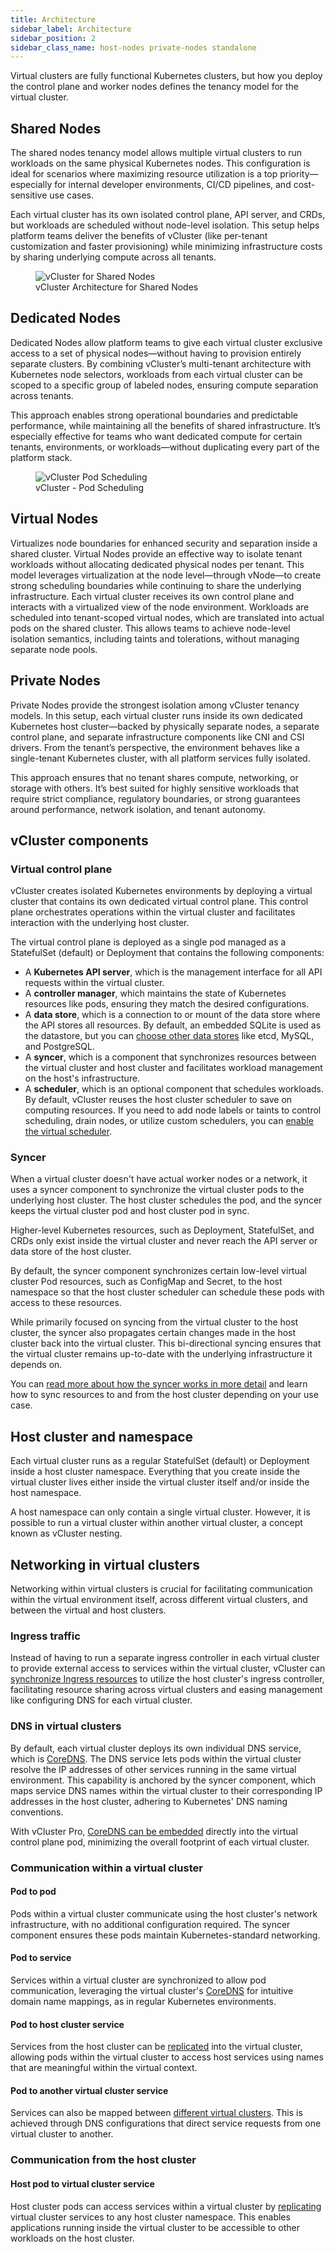 ```yaml
---
title: Architecture
sidebar_label: Architecture
sidebar_position: 2
sidebar_class_name: host-nodes private-nodes standalone
---
```



Virtual clusters are fully functional Kubernetes clusters, but how you deploy the control plane and worker nodes
defines the tenancy model for the virtual cluster.

## Shared Nodes

The shared nodes tenancy model allows multiple virtual clusters to run workloads on the same physical 
Kubernetes nodes. This configuration is ideal for scenarios where maximizing resource utilization is a 
top priority—especially for internal developer environments, CI/CD pipelines, and cost-sensitive use cases.

Each virtual cluster has its own isolated control plane, API server, and CRDs, but workloads are scheduled
 without node-level isolation. This setup helps platform teams deliver the benefits of vCluster 
 (like per-tenant customization and faster provisioning) while minimizing infrastructure costs by 
 sharing underlying compute across all tenants.

<figure>
<img
  src={require('@site/static/media/rebranding/vcluster-architecture.png').default}
  alt="vCluster for Shared Nodes"
 />
  <figcaption>vCluster Architecture for Shared Nodes</figcaption>
</figure>

## Dedicated Nodes

Dedicated Nodes allow platform teams to give each virtual cluster exclusive access to a set of physical nodes—without having to provision entirely separate clusters. By combining vCluster’s multi-tenant architecture with Kubernetes node selectors, workloads from each virtual cluster can be scoped to a specific group of labeled nodes, ensuring compute separation across tenants.

This approach enables strong operational boundaries and predictable performance, while maintaining all the benefits of shared infrastructure. It’s especially effective for teams who want dedicated compute for certain tenants, environments, or workloads—without duplicating every part of the platform stack.

<figure>
  <img
    src={
      require("@site/static/media/rebranding/vcluster-architecture.png").default
    }
    alt="vCluster Pod Scheduling"
  />
  <figcaption>vCluster - Pod Scheduling</figcaption>
</figure>

## Virtual Nodes

Virtualizes node boundaries for enhanced security and separation inside a shared cluster.
Virtual Nodes provide an effective way to isolate tenant workloads without allocating dedicated physical nodes per tenant. This model leverages virtualization at the node level—through vNode—to create strong scheduling boundaries while continuing to share the underlying infrastructure.
Each virtual cluster receives its own control plane and interacts with a virtualized view of the node environment. Workloads are scheduled into tenant-scoped virtual nodes, which are translated into actual pods on the shared cluster. This allows teams to achieve node-level isolation semantics, including taints and tolerations, without managing separate node pools.

## Private Nodes

Private Nodes provide the strongest isolation among vCluster tenancy models. In this setup, each virtual cluster runs inside its own dedicated Kubernetes host cluster—backed by physically separate nodes, a separate control plane, and separate infrastructure components like CNI and CSI drivers. From the tenant’s perspective, the environment behaves like a single-tenant Kubernetes cluster, with all platform services fully isolated.

This approach ensures that no tenant shares compute, networking, or storage with others. It’s best suited for highly sensitive workloads that require strict compliance, regulatory boundaries, or strong guarantees around performance, network isolation, and tenant autonomy.

## vCluster components 
 
### Virtual control plane

vCluster creates isolated Kubernetes environments by deploying a virtual cluster that contains its own dedicated virtual control plane. This control plane orchestrates operations within the virtual cluster and facilitates interaction with the underlying host cluster.

The virtual control plane is deployed as a single pod managed as a StatefulSet (default) or Deployment that contains the following components:

- A **Kubernetes API server**, which is the management interface for all API requests within the virtual cluster.
- A **controller manager**, which maintains the state of Kubernetes resources like pods, ensuring they match the desired configurations.
- A **data store**, which is a connection to or mount of the data store where the API stores all resources. By default, an embedded SQLite is used as the datastore, but you can [choose other data stores](../configure/vcluster-yaml/control-plane/components/backing-store/) like etcd, MySQL, and PostgreSQL.
- A **syncer**, which is a component that synchronizes resources between the virtual cluster and host cluster and facilitates workload management on the host's infrastructure.
- A **scheduler**, which is an optional component that schedules workloads. By default, vCluster reuses the host cluster scheduler to save on computing resources. If you need to add node labels or taints to control scheduling, drain nodes, or utilize custom schedulers, you can [enable the virtual scheduler](../configure/vcluster-yaml/control-plane/other/advanced/virtual-scheduler).

### Syncer

<TenancySupport hostNodes="true" />

When a virtual cluster doesn't have actual worker nodes or a network, it uses a syncer component to synchronize the virtual cluster pods to the underlying host cluster. The host cluster schedules the pod, and the syncer keeps the virtual cluster pod and host cluster pod in sync.

Higher-level Kubernetes resources, such as Deployment, StatefulSet, and CRDs only exist inside the virtual cluster and never reach the API server or data store of the host cluster.

By default, the syncer component synchronizes certain low-level virtual cluster Pod resources, such as ConfigMap and Secret, to the host namespace so that the host cluster scheduler can schedule these pods with access to these resources.

While primarily focused on syncing from the virtual cluster to the host cluster, the syncer also propagates certain changes made in the host cluster back into the virtual cluster. This bi-directional syncing ensures that the virtual cluster remains up-to-date with the underlying infrastructure it depends on.

You can [read more about how the syncer works in more detail](../configure/vcluster-yaml/sync/) and learn how to sync resources to and from the host cluster depending on your use case.

## Host cluster and namespace

Each virtual cluster runs as a regular StatefulSet (default) or Deployment inside a host cluster namespace. Everything that you create inside the virtual cluster lives either inside the virtual cluster itself and/or inside the host namespace.

A host namespace can only contain a single virtual cluster. However, it is possible to run a virtual cluster within another virtual cluster, a concept known as vCluster nesting.

<!-- vale off -->

## Networking in virtual clusters

Networking within virtual clusters is crucial for facilitating communication within the virtual environment itself, across different virtual clusters, and between the virtual and host clusters.

### Ingress traffic

Instead of having to run a separate ingress controller in each virtual cluster to provide external access to services within the virtual cluster, vCluster can [synchronize Ingress resources](../configure/vcluster-yaml/sync/to-host/networking/ingresses) to utilize the host cluster's ingress controller, facilitating resource sharing across virtual clusters and easing management like configuring DNS for each virtual cluster.

### DNS in virtual clusters

By default, each virtual cluster deploys its own individual DNS service, which is [CoreDNS](../configure/vcluster-yaml/control-plane/components/coredns). The DNS service lets pods within the virtual cluster resolve the IP addresses of other services running in the same virtual environment. This capability is anchored by the syncer component, which maps service DNS names within the virtual cluster to their corresponding IP addresses in the host cluster, adhering to Kubernetes' DNS naming conventions.

With vCluster Pro, [CoreDNS can be embedded](../configure/vcluster-yaml/control-plane/components/coredns) directly into the virtual control plane pod, minimizing the overall footprint of each virtual cluster.

### Communication within a virtual cluster

#### Pod to pod

Pods within a virtual cluster communicate using the host cluster's network infrastructure, with no additional configuration required. The syncer component ensures these pods maintain Kubernetes-standard networking.

#### Pod to service

Services within a virtual cluster are synchronized to allow pod communication, leveraging the virtual cluster's [CoreDNS](../configure/vcluster-yaml/control-plane/components/coredns) for intuitive domain name mappings, as in regular Kubernetes environments.

#### Pod to host cluster service

Services from the host cluster can be [replicated](../configure/vcluster-yaml/networking/replicate-services) into the virtual cluster, allowing pods within the virtual cluster to access host services using names that are meaningful within the virtual context.

#### Pod to another virtual cluster service

Services can also be mapped between [different virtual clusters](../configure/vcluster-yaml/networking/resolve-dns.mdx). This is achieved through DNS configurations that direct service requests from one virtual cluster to another.

### Communication from the host cluster

#### Host pod to virtual cluster service

Host cluster pods can access services within a virtual cluster by [replicating](../configure/vcluster-yaml/networking/replicate-services#virtual-cluster-to-host-cluster) virtual cluster services to any host cluster namespace. This enables applications running inside the virtual cluster to be accessible to other workloads on the host cluster.
